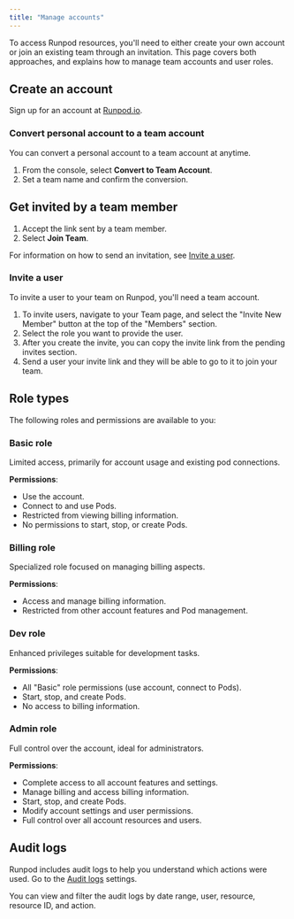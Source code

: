 ```yaml
---
title: "Manage accounts"
---
```


To access Runpod resources, you'll need to either create your own account or join an existing team through an invitation. This page covers both approaches, and explains how to manage team accounts and user roles.

## Create an account

Sign up for an account at [Runpod.io](https://www.runpod.io/console/signup).

### Convert personal account to a team account

You can convert a personal account to a team account at anytime.

1. From the console, select **Convert to Team Account**.
2. Set a team name and confirm the conversion.

## Get invited by a team member

1. Accept the link sent by a team member.
2. Select **Join Team**.

For information on how to send an invitation, see [Invite a user](#invite-a-user).

### Invite a user

To invite a user to your team on Runpod, you'll need a team account.

1. To invite users, navigate to your Team page, and select the "Invite New Member" button at the top of the "Members" section.
2. Select the role you want to provide the user.
3. After you create the invite, you can copy the invite link from the pending invites section.
4. Send a user your invite link and they will be able to go to it to join your team.

## Role types

The following roles and permissions are available to you:

### Basic role

Limited access, primarily for account usage and existing pod connections.

**Permissions**:

* Use the account.
* Connect to and use Pods.
* Restricted from viewing billing information.
* No permissions to start, stop, or create Pods.

### Billing role

Specialized role focused on managing billing aspects.

**Permissions**:

* Access and manage billing information.
* Restricted from other account features and Pod management.

### Dev role

Enhanced privileges suitable for development tasks.

**Permissions**:

* All "Basic" role permissions (use account, connect to Pods).
* Start, stop, and create Pods.
* No access to billing information.

### Admin role

Full control over the account, ideal for administrators.

**Permissions**:

* Complete access to all account features and settings.
* Manage billing and access billing information.
* Start, stop, and create Pods.
* Modify account settings and user permissions.
* Full control over all account resources and users.

## Audit logs

Runpod includes audit logs to help you understand which actions were used. Go to the [Audit logs](https://www.runpod.io/console/user/audit-logs) settings.

You can view and filter the audit logs by date range, user, resource, resource ID, and action.
